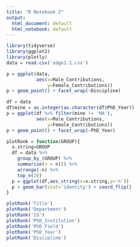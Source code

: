 ```yaml
---
title: "R Notebook 2"
output:
  html_document: default
  html_notebook: default
---
```


```r
library(tidyverse)
library(ggplot2)
library(plotly)
data = read.csv('edge1.1.csv')
```


```r
p = ggplot(data,
           aes(x=Male_Contributions,
               y=Female_Contributions)) 
p + geom_point() + facet_wrap(~Discipline)
```

```r
df = data
df$mine = as.integer(as.character(df$PhD_Year))
p = ggplot(df %>% filter(mine != 'NA'),
           aes(x=Male_Contributions,
               y=Female_Contributions)) 
p + geom_point() + facet_wrap(~PhD_Year)
```


```r
plotRank = function(GROUP){
  x.string=GROUP
  df = data %>%
    group_by_(GROUP) %>%
    summarise(n = n()) %>%
    arrange(-n) %>%
    top_n(20)
  p = ggplot(df,aes_string(x=x.string,y='n'))
  p + geom_bar(stat='identity') + coord_flip()
}

plotRank('Title')
plotRank('Department')
plotRank('Id')
plotRank('PhD_Institution')
plotRank('PhD_Field')
plotRank('PhD_Year')
plotRank('Discipline')
```
